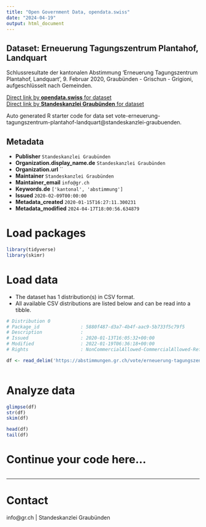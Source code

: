 ```yaml
---
title: "Open Government Data, opendata.swiss"
date: "2024-04-19"
output: html_document
---
```


## Dataset: Erneuerung Tagungszentrum Plantahof, Landquart

Schlussresultate der kantonalen Abstimmung 'Erneuerung Tagungszentrum Plantahof, Landquart', 9. Februar 2020, Graubünden - Grischun - Grigioni, aufgeschlüsselt nach Gemeinden.

[Direct link by **opendata.swiss** for dataset](https://opendata.swiss/de/dataset/erneuerung-tagungszentrum-plantahof-landquart)<br>
[Direct link by **Standeskanzlei Graubünden** for dataset](https://abstimmungen.gr.ch/vote/erneuerung-tagungszentrum-plantahof-landquart/data)

Auto generated R starter code for data set vote-erneuerung-tagungszentrum-plantahof-landquart@standeskanzlei-graubuenden.

## Metadata

- **Publisher** `Standeskanzlei Graubünden`
- **Organization.display_name.de** `Standeskanzlei Graubünden`
- **Organization.url** ``
- **Maintainer** `Standeskanzlei Graubünden`
- **Maintainer_email** `info@gr.ch`
- **Keywords.de** `['kantonal', 'abstimmung']`
- **Issued** `2020-02-09T00:00:00`
- **Metadata_created** `2020-01-15T16:27:11.300231`
- **Metadata_modified** `2024-04-17T18:00:56.634879`


# Load packages

```r

library(tidyverse)
library(skimr)

```

# Load data

-   The dataset has 1 distribution(s) in CSV format.
-   All available CSV distributions are listed below and can be read into a tibble.

```r

# Distribution 0
# Package_id               : 5880f487-d3a7-4b4f-aac9-5b733f5c79f5
# Description              : 
# Issued                   : 2020-01-13T16:05:32+00:00
# Modified                 : 2022-01-19T06:36:18+00:00
# Rights                   : NonCommercialAllowed-CommercialAllowed-ReferenceRequired

df <- read_delim('https://abstimmungen.gr.ch/vote/erneuerung-tagungszentrum-plantahof-landquart/data-csv')



```

# Analyze data

```r

glimpse(df)
str(df)
skim(df)

head(df)
tail(df)

```

# Continue your code here...

```r

```

------------------------------------------------------------------------

# Contact

info@gr.ch | Standeskanzlei Graubünden
